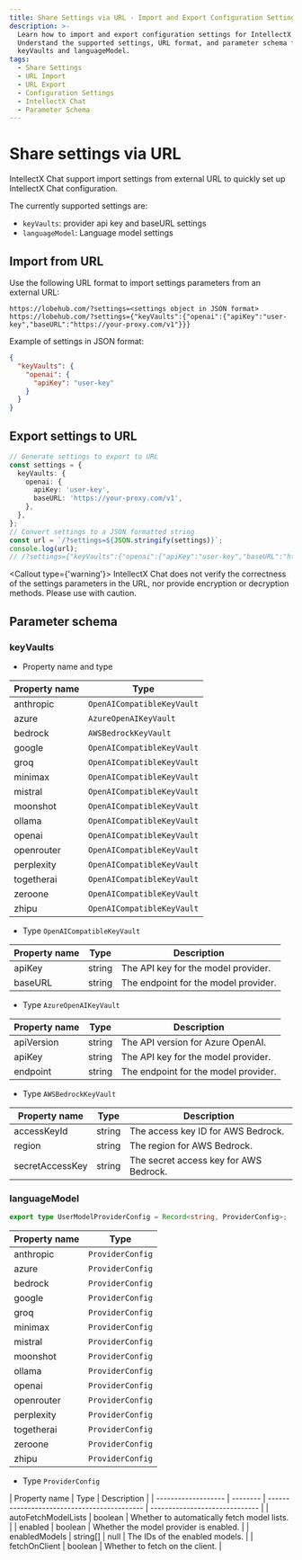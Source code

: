```yaml
---
title: Share Settings via URL - Import and Export Configuration Settings
description: >-
  Learn how to import and export configuration settings for IntellectX Chat via URL.
  Understand the supported settings, URL format, and parameter schema for
  keyVaults and languageModel.
tags:
  - Share Settings
  - URL Import
  - URL Export
  - Configuration Settings
  - IntellectX Chat
  - Parameter Schema
---
```


# Share settings via URL

IntellectX Chat support import settings from external URL to quickly set up IntellectX Chat configuration.

The currently supported settings are:

- `keyVaults`: provider api key and baseURL settings
- `languageModel`: Language model settings

## Import from URL

Use the following URL format to import settings parameters from an external URL:

```plaintext
https://lobehub.com/?settings=<settings object in JSON format>
https://lobehub.com/?settings={"keyVaults":{"openai":{"apiKey":"user-key","baseURL":"https://your-proxy.com/v1"}}}
```

Example of settings in JSON format:

```json
{
  "keyVaults": {
    "openai": {
      "apiKey": "user-key"
    }
  }
}
```

## Export settings to URL

```ts
// Generate settings to export to URL
const settings = {
  keyVaults: {
    openai: {
      apiKey: 'user-key',
      baseURL: 'https://your-proxy.com/v1',
    },
  },
};
// Convert settings to a JSON formatted string
const url = `/?settings=${JSON.stringify(settings)}`;
console.log(url);
// /?settings={"keyVaults":{"openai":{"apiKey":"user-key","baseURL":"https://your-proxy.com/v1"}}}
```

<Callout type={'warning'}>
  IntellectX Chat does not verify the correctness of the settings parameters in the URL, nor provide
  encryption or decryption methods. Please use with caution.
</Callout>

## Parameter schema

### keyVaults

- Property name and type

| Property name | Type                       |
| ------------- | -------------------------- |
| anthropic     | `OpenAICompatibleKeyVault` |
| azure         | `AzureOpenAIKeyVault`      |
| bedrock       | `AWSBedrockKeyVault`       |
| google        | `OpenAICompatibleKeyVault` |
| groq          | `OpenAICompatibleKeyVault` |
| minimax       | `OpenAICompatibleKeyVault` |
| mistral       | `OpenAICompatibleKeyVault` |
| moonshot      | `OpenAICompatibleKeyVault` |
| ollama        | `OpenAICompatibleKeyVault` |
| openai        | `OpenAICompatibleKeyVault` |
| openrouter    | `OpenAICompatibleKeyVault` |
| perplexity    | `OpenAICompatibleKeyVault` |
| togetherai    | `OpenAICompatibleKeyVault` |
| zeroone       | `OpenAICompatibleKeyVault` |
| zhipu         | `OpenAICompatibleKeyVault` |

- Type `OpenAICompatibleKeyVault`

| Property name | Type   | Description                          |
| ------------- | ------ | ------------------------------------ |
| apiKey        | string | The API key for the model provider.  |
| baseURL       | string | The endpoint for the model provider. |

- Type `AzureOpenAIKeyVault`

| Property name | Type   | Description                          |
| ------------- | ------ | ------------------------------------ |
| apiVersion    | string | The API version for Azure OpenAI.    |
| apiKey        | string | The API key for the model provider.  |
| endpoint      | string | The endpoint for the model provider. |

- Type `AWSBedrockKeyVault`

| Property name   | Type   | Description                            |
| --------------- | ------ | -------------------------------------- |
| accessKeyId     | string | The access key ID for AWS Bedrock.     |
| region          | string | The region for AWS Bedrock.            |
| secretAccessKey | string | The secret access key for AWS Bedrock. |

### languageModel

```ts
export type UserModelProviderConfig = Record<string, ProviderConfig>;
```

| Property name | Type             |
| ------------- | ---------------- |
| anthropic     | `ProviderConfig` |
| azure         | `ProviderConfig` |
| bedrock       | `ProviderConfig` |
| google        | `ProviderConfig` |
| groq          | `ProviderConfig` |
| minimax       | `ProviderConfig` |
| mistral       | `ProviderConfig` |
| moonshot      | `ProviderConfig` |
| ollama        | `ProviderConfig` |
| openai        | `ProviderConfig` |
| openrouter    | `ProviderConfig` |
| perplexity    | `ProviderConfig` |
| togetherai    | `ProviderConfig` |
| zeroone       | `ProviderConfig` |
| zhipu         | `ProviderConfig` |

- Type `ProviderConfig`

| Property name       | Type     | Description                                 |
| ------------------- | -------- | ------------------------------------------- | ------------------------------ |
| autoFetchModelLists | boolean  | Whether to automatically fetch model lists. |
| enabled             | boolean  | Whether the model provider is enabled.      |
| enabledModels       | string[] | null                                        | The IDs of the enabled models. |
| fetchOnClient       | boolean  | Whether to fetch on the client.             |
